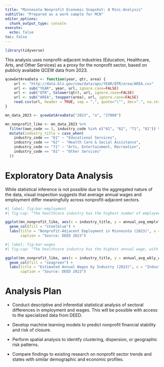 ```yaml
---
title: "Minnesota Nonprofit Economic Snapshot: A Mini-Analysis"
subtitle: "Prepared as a work sample for MCN"
editor_options: 
  chunk_output_type: console
execute:
  echo: false
toc: false
---
```


```r
library(tidyverse)
```


This analysis uses nonprofit-adjacent industries (Education, Healthcare, Arts, and Other Services) as a proxy for the nonprofit sector, based on publicly available QCEW data from 2023.

```r
qcewGetAreaData <- function(year, qtr, area) {
	url <- "http://data.bls.gov/cew/data/api/YEAR/QTR/area/AREA.csv"
	url <- sub("YEAR", year, url, ignore.case=FALSE)
	url <- sub("QTR", tolower(qtr), url, ignore.case=FALSE)
	url <- sub("AREA", toupper(area), url, ignore.case=FALSE)
	read.csv(url, header = TRUE, sep = ",", quote="\"", dec=".", na.strings=" ", skip=0)
}

mn_data_2023 <- qcewGetAreaData("2023", "a", "27000")

mn_nonprofit_like <- mn_data_2023 %>%
  filter(own_code == 5, industry_code %in% c("61", "62", "71", "81")) %>%
  mutate(industry_title = case_when(
    industry_code == "61" ~ "Educational Services",
    industry_code == "62" ~ "Health Care & Social Assistance",
    industry_code == "71" ~ "Arts, Entertainment, Recreation",
    industry_code == "81" ~ "Other Services"
  ))

```

# Exploratory Data Analysis

While statistical inference is not possible due to the aggregated nature of the data, visual inspection suggests that average annual wages and employment differ meaningfully across nonprofit-adjacent sectors.

```r
#| label: fig-bar-employment
#| fig-cap: "The healthcare industry has the highest number of employees, and the Arts industry employs the least."

ggplot(mn_nonprofit_like, aes(x = industry_title, y = annual_avg_emplvl)) +
  geom_col(fill = "steelblue") +
  labs(title = "Nonprofit-Adjacent Employment in Minnesota (2023)", x = "Industry", y = "Employees",
       caption = "Source: DEED 2023")
```

```r
#| label: fig-bar-wages
#| fig-cap: "The healthcare industry has the highest annual wage, with the other industries having similar wages."

ggplot(mn_nonprofit_like, aes(x = industry_title, y = annual_avg_wkly_wage * 52)) +
  geom_col(fill = "seagreen") +
  labs(title = "Estimated Annual Wages by Industry (2023)", x = "Industry", y = "Annual Wages (USD)",
       caption = "Source: DEED 2023") 
```

# Analysis Plan

- Conduct descriptive and inferential statistical analysis of sectoral differences in employment and wages. This will be possible with access to the specialized data from DEED.

- Develop machine learning models to predict nonprofit financial stability and risk of closure.

- Perform spatial analysis to identify clustering, dispersion, or geographic risk patterns.

- Compare findings to existing research on nonprofit sector trends and states with similar demographic and economic profiles.
